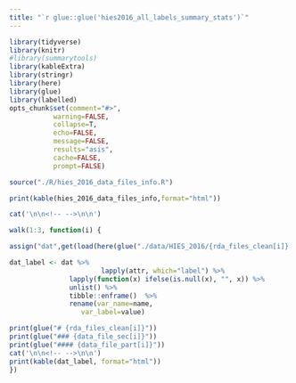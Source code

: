 ```yaml
---
title: "`r glue::glue('hies2016_all_labels_summary_stats')`"
---
```


```r
library(tidyverse)
library(knitr)
#library(summarytools)
library(kableExtra)
library(stringr)
library(here)
library(glue)
library(labelled)
opts_chunk$set(comment="#>", 
	       warning=FALSE, 
	       collapse=T,
	       echo=FALSE, 
	       message=FALSE, 
	       results="asis", 
	       cache=FALSE, 
	       prompt=FALSE)
```

```r

source("./R/hies_2016_data_files_info.R")

print(kable(hies_2016_data_files_info,format="html")) 

cat('\n\n<!-- -->\n\n')

walk(1:3, function(i) {

assign("dat",get(load(here(glue("./data/HIES_2016/{rda_files_clean[i]}.rda")))))

dat_label <- dat %>% 
                       lapply(attr, which="label") %>% 
		       lapply(function(x) ifelse(is.null(x), "", x)) %>% 
		       unlist() %>% 
		       tibble::enframe()  %>% 
		       rename(var_name=name, 
			      var_label=value)

print(glue("# {rda_files_clean[i]}"))
print(glue("### {data_file_sec[i]}"))
print(glue("#### {data_file_part[i]}"))
cat('\n\n<!-- -->\n\n')
print(kable(dat_label, format="html"))
})
```


